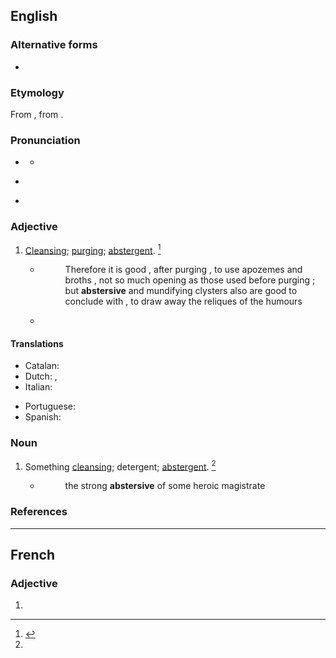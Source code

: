 ==English==

===Alternative forms===
* {{l|en|abstergent}}

===Etymology===
{{root|en|ine-pro|*terh₁-}}
From {{etyl|frm|en}} {{m|frm|abstersif}}, from {{etyl|la|en}} {{m|la|abstersus}}.

===Pronunciation===
* {{a|RP}} {{IPA|en|/əbˈstɝː(ɹ).sɪv/}}
** {{audio|en|LL-Q1860 (eng)-Vealhurl-abstersive.wav|Audio (UK)}}
* {{a|US}} {{IPA|en|/æbˈstɝ.sɪv/|/əbˈstɝ.sɪv/}}
* {{rhymes|en|ɜː(ɹ)sɪv}}

===Adjective===
{{en-adj}}

# [[cleansing|Cleansing]]; [[purging]]; [[abstergent]]. {{defdate|First attested around 1350 to 1470.}}<ref name=SOED>{{R:SOED5|page=10}}</ref>
#* {{RQ:Bacon NH}}
#*:Therefore it is good , after purging , to use apozemes and broths , not so much opening as those used before purging ; but '''abstersive''' and mundifying clysters also are good to conclude with , to draw away the reliques of the humours
#* {{RQ:Florio Montaigne Essayes|chapter=40|book=I|page=137|passage=If he cannot digest a strong and '''abstersive''' drug, for to remove his evill, let him at least take a lenitive pill to ease the same.}}

====Translations====
{{trans-top|cleansing, purging}}
* Catalan: {{t|ca|abstersiu}}
* Dutch: {{t+|nl|zuiverend}}, {{t+|nl|reinigend}}
* Italian: {{t|it|astersivo}}
{{trans-mid}}
* Portuguese: {{t|pt|abstersivo}}
* Spanish: {{t+|es|abstersivo}}
{{trans-bottom}}

===Noun===
{{en-noun}}

# {{lb|en|now|rare}} Something [[cleansing]]; detergent; [[abstergent]]. {{defdate|First attested around 1350 to 1470.}}<ref name=SOED/>
#* {{RQ:Milton Tet}}
#*:the strong '''abstersive''' of some heroic magistrate

===References===
<references/>

----

==French==

===Adjective===
{{head|fr|adjective form}}

# {{feminine singular of|fr|abstersif}}